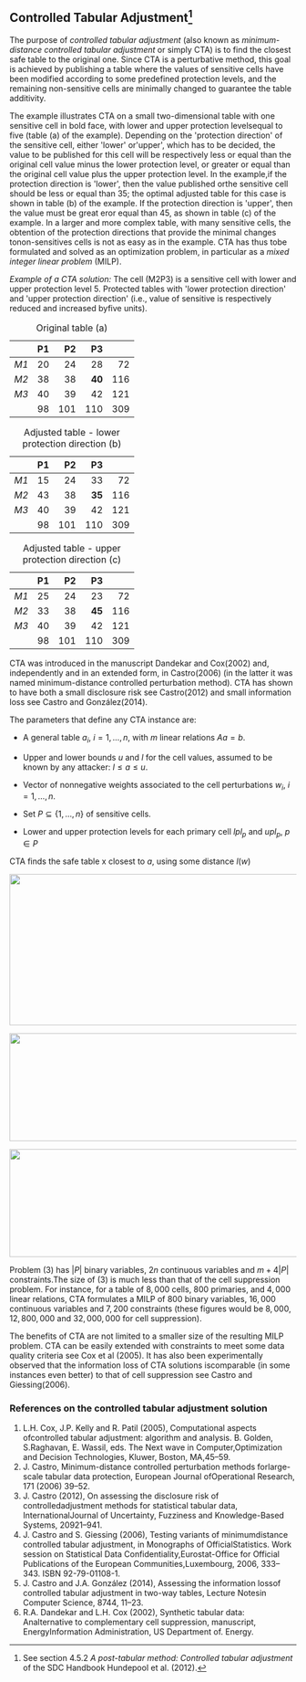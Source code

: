 ## Controlled Tabular Adjustment[^12]

[^12]: See section 4.5.2 *A post-tabular method: Controlled tabular adjustment* of the SDC Handbook Hundepool et al. (2012).

The purpose of *controlled tabular adjustment* (also known as *minimum-distance controlled tabular adjustment* or simply CTA) is to find the closest safe table to the original one. Since CTA is a perturbative method, this goal is achieved by publishing a table where the values of sensitive cells have been modified according to some predefined protection levels, and the remaining non-sensitive cells are minimally changed to guarantee the table additivity.

The example illustrates CTA on a small two-dimensional table with one sensitive cell in bold face, with lower and upper protection levelsequal to five (table (a) of the example). Depending on the \'protection direction\' of the sensitive cell, either \'lower\' or\'upper\', which has to be decided, the value to be published for this cell will be respectively less or equal than the original cell value minus the lower protection level, or greater or equal than the original cell value plus the upper protection level. In the example,if the protection direction is \'lower\', then the value published orthe sensitive cell should be less or equal than 35; the optimal adjusted table for this case is shown in table (b) of the example. If the protection direction is \'upper\', then the value must be great eror equal than 45, as shown in table (c) of the example. In a larger and more complex table, with many sensitive cells, the obtention of the protection directions that provide the minimal changes tonon-sensitives cells is not as easy as in the example. CTA has thus tobe formulated and solved as an optimization problem, in particular as a *mixed integer linear problem* (MILP).

*Example of a CTA solution:* The cell (M2P3) is a sensitive cell with lower and upper protection level 5. Protected tables with \'lower protection direction\' and \'upper protection direction\' (i.e., value of sensitive is respectively reduced and increased byfive units).



|      |   P1 |   P2  |   P3  |       |
|:-----|-----:|------:|------:|------:|
| *M1* |   20 |   24  |   28  |   72  |
| *M2* |   38 |   38  |**40** |   116 |
| *M3* |   40 |   39  |   42  |   121 |
|      |   98 |   101 |   110 |   309 |

: Original table (a)

::: {layout-ncol=2}
|      |   P1 |   P2  |   P3  |       |
|:-----|-----:|------:|------:|------:|
| *M1* |   15 |   24  |   33  |   72  |
| *M2* |   43 |   38  |**35** |   116 |
| *M3* |   40 |   39  |   42  |   121 |
|      |   98 |   101 |   110 |   309 |

: Adjusted table - lower protection direction (b)

|      |   P1 |   P2  |   P3  |       |
|:-----|-----:|------:|------:|------:|
| *M1* |   25 |   24  |   23  |   72  |
| *M2* |   33 |   38  |**45** |   116 |
| *M3* |   40 |   39  |   42  |   121 |
|      |   98 |   101 |   110 |   309 |

: Adjusted table - upper protection direction (c)
:::

<!--
<table>
<tbody>
<tr class="odd">
<td><blockquote>
&#10;</blockquote></td>
<td><blockquote>
<p>P1</p>
</blockquote></td>
<td><blockquote>
<p>P2</p>
</blockquote></td>
<td><blockquote>
<p>P3</p>
</blockquote></td>
<td><blockquote>
&#10;</blockquote></td>
<td><blockquote>
&#10;</blockquote></td>
<td><blockquote>
&#10;</blockquote></td>
<td><blockquote>
<p>P1</p>
</blockquote></td>
<td><blockquote>
<p>P2</p>
</blockquote></td>
<td><blockquote>
<p>P3</p>
</blockquote></td>
<td><blockquote>
&#10;</blockquote></td>
</tr>
<tr class="even">
<td><blockquote>
<p>M1</p>
</blockquote></td>
<td><blockquote>
<p>15</p>
</blockquote></td>
<td><blockquote>
<p>24</p>
</blockquote></td>
<td><blockquote>
<p>33</p>
</blockquote></td>
<td><blockquote>
<p>72</p>
</blockquote></td>
<td><blockquote>
&#10;</blockquote></td>
<td><blockquote>
<p>I</p>
</blockquote></td>
<td><blockquote>
<p>25</p>
</blockquote></td>
<td><blockquote>
<p>24</p>
</blockquote></td>
<td><blockquote>
<p>23</p>
</blockquote></td>
<td><blockquote>
<p>72</p>
</blockquote></td>
</tr>
<tr class="odd">
<td><blockquote>
<p>M2</p>
</blockquote></td>
<td><blockquote>
<p>43</p>
</blockquote></td>
<td><blockquote>
<p>38</p>
</blockquote></td>
<td><blockquote>
<p>35</p>
</blockquote></td>
<td><blockquote>
<p>116</p>
</blockquote></td>
<td><blockquote>
&#10;</blockquote></td>
<td><blockquote>
&#10;</blockquote></td>
<td><blockquote>
<p>33</p>
</blockquote></td>
<td><blockquote>
<p>38</p>
</blockquote></td>
<td><blockquote>
<p>45</p>
</blockquote></td>
<td><blockquote>
<p>116</p>
</blockquote></td>
</tr>
<tr class="even">
<td><blockquote>
<p>M3</p>
</blockquote></td>
<td><blockquote>
<p>40</p>
</blockquote></td>
<td><blockquote>
<p>39</p>
</blockquote></td>
<td><blockquote>
<p>42</p>
</blockquote></td>
<td><blockquote>
<p>121</p>
</blockquote></td>
<td><blockquote>
&#10;</blockquote></td>
<td><blockquote>
&#10;</blockquote></td>
<td><blockquote>
<p>40</p>
</blockquote></td>
<td><blockquote>
<p>39</p>
</blockquote></td>
<td><blockquote>
<p>42</p>
</blockquote></td>
<td><blockquote>
<p>121</p>
</blockquote></td>
</tr>
<tr class="odd">
<td><blockquote>
&#10;</blockquote></td>
<td><blockquote>
<p>98</p>
</blockquote></td>
<td><blockquote>
<p>101</p>
</blockquote></td>
<td><blockquote>
<p>110</p>
</blockquote></td>
<td><blockquote>
<p>309</p>
</blockquote></td>
<td><blockquote>
&#10;</blockquote></td>
<td><blockquote>
&#10;</blockquote></td>
<td><blockquote>
<p>98</p>
</blockquote></td>
<td><blockquote>
<p>101</p>
</blockquote></td>
<td><blockquote>
<p>110</p>
</blockquote></td>
<td><blockquote>
<p>309</p>
</blockquote></td>
</tr>
<tr class="even">
<td><blockquote>
<p><strong><strong>Adjusted table<br />
Lower protection direction (b)</strong></strong></p>
</blockquote></td>
<td><blockquote>
&#10;</blockquote></td>
<td><blockquote>
<p><strong><strong>Adjusted table<br />
Upper protection direction (c)</strong></strong></p>
</blockquote></td>
<td></td>
<td></td>
<td></td>
<td></td>
<td></td>
<td></td>
<td></td>
<td></td>
</tr>
</tbody>
</table>
-->

CTA was introduced in the manuscript Dandekar and Cox(2002) and, independently and in an extended form, in Castro(2006) (in the latter it was named minimum-distance controlled perturbation method). CTA has shown to have both a small disclosure risk see Castro(2012) and small information loss see Castro and González(2014).

The parameters that define any CTA instance are:

-   A general table $a_{i}$, $i=1,\dots,n$, with $m$ linear relations $Aa=b$.

-   Upper and lower bounds $u$ and $l$ for the cell values, assumed to be known by any attacker: $l \leq a \leq u$.

-   Vector of nonnegative weights associated to the cell perturbations $w_{i}$, $i=1,\dots,n$.

-   Set $P \subseteq \{1,\dots,n\}$ of sensitive cells.

-   Lower and upper protection levels for each primary cell $lpl_{p}$ and $upl_{p}$, $p \in P$

CTA finds the safe table x closest to $a$, using some distance $l{(w)}$ 

![](Media/Pictures/10000000000003D20000014D15F11B5A.png){width=20cm height=7cm}

![](Media/Pictures/2000000700008418000010AE1E94497F.png){width=20cm height=5cm}

![](Media/Pictures/10000000000003B4000000FF92756D35.png){width=20cm height=5cm}

Problem (3) has $|P|$ binary variables, $2n$ continuous variables and $m + 4|P|$ constraints.The size of (3) is much less than that of the cell suppression problem. For instance, for a table of $8,000$ cells, $800$ primaries, and $4,000$ linear relations, CTA formulates a MILP of 800 binary variables, $16,000$ continuous variables and $7,200$ constraints (these figures would be $8,000$, $12,800,000$ and $32,000,000$ for cell suppression).

The benefits of CTA are not limited to a smaller size of the resulting MILP problem. CTA can be easily extended with constraints to meet some data quality criteria see Cox et al (2005). It has also been experimentally observed that the information loss of CTA solutions iscomparable (in some instances even better) to that of cell suppression see Castro and Giessing(2006).

### References on the controlled tabular adjustment solution

1. L.H. Cox, J.P. Kelly and R. Patil (2005), Computational aspects ofcontrolled tabular adjustment: algorithm and analysis. B. Golden, S.Raghavan, E. Wassil, eds. The Next wave in Computer,Optimization and Decision Technologies, Kluwer, Boston, MA,45--59.
2. J. Castro, Minimum-distance controlled perturbation methods forlarge-scale tabular data protection, European Journal ofOperational Research, 171 (2006) 39--52.
3. J. Castro (2012), On assessing the disclosure risk of controlledadjustment methods for statistical tabular data, InternationalJournal of Uncertainty, Fuzziness and Knowledge-Based Systems, 20921--941.
4. J. Castro and S. Giessing (2006), Testing variants of minimumdistance controlled tabular adjustment, in Monographs of OfficialStatistics. Work session on Statistical Data Confidentiality,Eurostat-Office for Official Publications of the European Communities,Luxembourg, 2006, 333--343. ISBN 92-79-01108-1.
5. J. Castro and J.A. González (2014), Assessing the information lossof controlled tabular adjustment in two-way tables, Lecture Notesin Computer Science, 8744, 11--23.
6. R.A. Dandekar and L.H. Cox (2002), Synthetic tabular data: Analternative to complementary cell suppression, manuscript, EnergyInformation Administration, US Department of. Energy.

